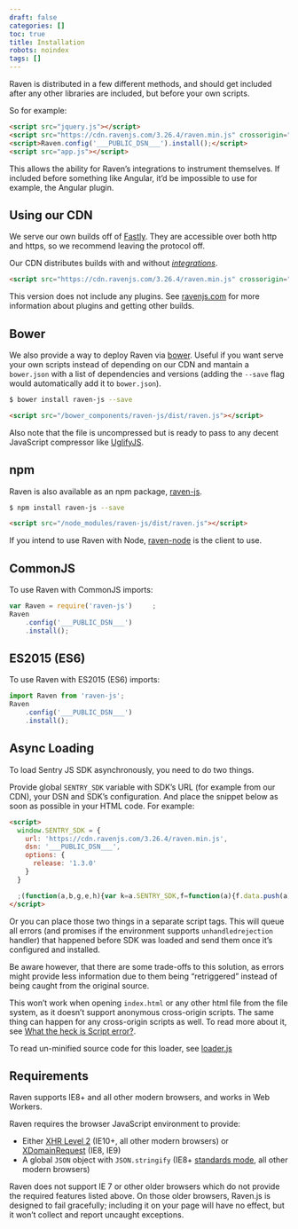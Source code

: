 ```yaml
---
draft: false
categories: []
toc: true
title: Installation
robots: noindex
tags: []
---
```

Raven is distributed in a few different methods, and should get included after any other libraries are included, but before your own scripts.

So for example:

```html
<script src="jquery.js"></script>
<script src="https://cdn.ravenjs.com/3.26.4/raven.min.js" crossorigin="anonymous"></script>
<script>Raven.config('___PUBLIC_DSN___').install();</script>
<script src="app.js"></script>
```

This allows the ability for Raven’s integrations to instrument themselves. If included before something like Angular, it’d be impossible to use for example, the Angular plugin.

## Using our CDN

We serve our own builds off of [Fastly](http://www.fastly.com/). They are accessible over both http and https, so we recommend leaving the protocol off.

Our CDN distributes builds with and without [_integrations_](/clients/javascript/integrations/).

```html
<script src="https://cdn.ravenjs.com/3.26.4/raven.min.js" crossorigin="anonymous"></script>
```

This version does not include any plugins. See [ravenjs.com](http://ravenjs.com/) for more information about plugins and getting other builds.

## Bower

We also provide a way to deploy Raven via [bower](http://bower.io/). Useful if you want serve your own scripts instead of depending on our CDN and mantain a `bower.json` with a list of dependencies and versions (adding the `--save` flag would automatically add it to `bower.json`).

```sh
$ bower install raven-js --save
```

```html
<script src="/bower_components/raven-js/dist/raven.js"></script>
```

Also note that the file is uncompressed but is ready to pass to any decent JavaScript compressor like [UglifyJS](https://github.com/mishoo/UglifyJS2).

## npm

Raven is also available as an npm package, [raven-js](https://www.npmjs.com/package/raven-js).

```sh
$ npm install raven-js --save
```

```html
<script src="/node_modules/raven-js/dist/raven.js"></script>
```

<Alert level="warning" title="Note"><markdown>

If you intend to use Raven with Node, [raven-node](https://github.com/getsentry/raven-node) is the client to use.

</markdown></Alert>


## CommonJS

To use Raven with CommonJS imports:

```javascript
var Raven = require('raven-js')     ;
Raven
    .config('___PUBLIC_DSN___')
    .install();
```

## ES2015 (ES6)

To use Raven with ES2015 (ES6) imports:

```javascript
import Raven from 'raven-js';
Raven
    .config('___PUBLIC_DSN___')
    .install();
```

## Async Loading

To load Sentry JS SDK asynchronously, you need to do two things.

Provide global `SENTRY_SDK` variable with SDK’s URL (for example from our CDN), your DSN and SDK’s configuration. And place the snippet below as soon as possible in your HTML code. For example:

```html
<script>
  window.SENTRY_SDK = {
    url: 'https://cdn.ravenjs.com/3.26.4/raven.min.js',
    dsn: '___PUBLIC_DSN___',
    options: {
      release: '1.3.0'
    }
  }

  ;(function(a,b,g,e,h){var k=a.SENTRY_SDK,f=function(a){f.data.push(a)};f.data=[];var l=a[e];a[e]=function(c,b,e,d,h){f({e:[].slice.call(arguments)});l&&l.apply(a,arguments)};var m=a[h];a[h]=function(c){f({p:c.reason});m&&m.apply(a,arguments)};var n=b.getElementsByTagName(g)[0];b=b.createElement(g);b.src=k.url;b.crossorigin="anonymous";b.addEventListener("load",function(){try{a[e]=l;a[h]=m;var c=f.data,b=a.Raven;b.config(k.dsn,k.options).install();var g=a[e];if(c.length)for(var d=0;d<c.length;d++)c[d].e?g.apply(b.TraceKit,c[d].e):c[d].p&&b.captureException(c[d].p)}catch(p){console.log(p)}});n.parentNode.insertBefore(b,n)})(window,document,"script","onerror","onunhandledrejection");
</script>
```

Or you can place those two things in a separate script tags. This will queue all errors (and promises if the environment supports `unhandledrejection` handler) that happened before SDK was loaded and send them once it’s configured and installed.

Be aware however, that there are some trade-offs to this solution, as errors might provide less information due to them being “retriggered” instead of being caught from the original source.

<Alert level="warning" title="Note"><markdown>

This won’t work when opening `index.html` or any other html file from the file system, as it doesn’t support anonymous cross-origin scripts. The same thing can happen for any cross-origin scripts as well. To read more about it, see [What the heck is Script error?](https://blog.sentry.io/2016/05/17/what-is-script-error).

</markdown></Alert>


To read un-minified source code for this loader, see [loader.js](https://github.com/getsentry/raven-js/blob/master/packages/raven-js/src/loader.js)

## Requirements

Raven supports IE8+ and all other modern browsers, and works in Web Workers.

Raven requires the browser JavaScript environment to provide:

-   Either [XHR Level 2](http://caniuse.com/#feat=xhr2) (IE10+, all other modern browsers) or [XDomainRequest](https://developer.mozilla.org/en-US/docs/Web/API/XDomainRequest) (IE8, IE9)
-   A global `JSON` object with `JSON.stringify` (IE8+ [standards mode](http://msdn.microsoft.com/en-us/library/cc288325(VS.85).aspx), all other modern browsers)

Raven does not support IE 7 or other older browsers which do not provide the required features listed above. On those older browsers, Raven.js is designed to fail gracefully; including it on your page will have no effect, but it won’t collect and report uncaught exceptions.
